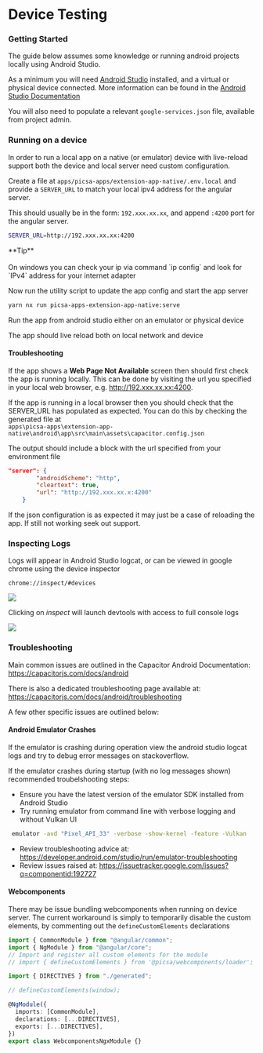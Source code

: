 
# Device Testing

### Getting Started

The guide below assumes some knowledge or running android projects locally using Android Studio.

As a minimum you will need [Android Studio](https://developer.android.com/studio) installed, and a virtual or physical device connected.
More information can be found in the [Android Studio Documentation](https://developer.android.com/studio/run)

You will also need to populate a relevant `google-services.json` file, available from project admin.

### Running on a device

In order to run a local app on a native (or emulator) device with live-reload support both the device and local server need custom configuration.

Create a file at `apps/picsa-apps/extension-app-native/.env.local` and provide a `SERVER_URL` to match your local ipv4 address for the angular server.

This should usually be in the form: `192.xxx.xx.xx`, and append `:4200` port for the angular server.

```sh
SERVER_URL=http://192.xxx.xx.xx:4200
```

<Callout emoji="💡">
  **Tip** <br></br>On windows you can check your ip via command `ip config` and look
  for `IPv4` address for your internet adapter
</Callout>

Now run the utility script to update the app config and start the app server

```sh
yarn nx run picsa-apps-extension-app-native:serve
```

Run the app from android studio either on an emulator or physical device

The app should live reload both on local network and device

#### Troubleshooting

If the app shows a **Web Page Not Available** screen then should first check the app is running locally.
This can be done by visiting the url you specified in your local web browser, e.g. http://192.xxx.xx.xx:4200.

If the app is running in a local browser then you should check that the SERVER_URL has populated as expected.
You can do this by checking the generated file at  
`apps\picsa-apps\extension-app-native\android\app\src\main\assets\capacitor.config.json`

The output should include a block with the url specified from your environment file

```json
"server": {
		"androidScheme": "http",
		"cleartext": true,
		"url": "http://192.xxx.xx.x:4200"
	}
```

If the json configuration is as expected it may just be a case of reloading the app. If still not working seek out support.

### Inspecting Logs

Logs will appear in Android Studio logcat, or can be viewed in google chrome using the device inspector

`chrome://inspect/#devices`

![](./images/chrome-device-inspector.png)

Clicking on _inspect_ will launch devtools with access to full console logs

![](./images/chrome-device-inspector-2.png)

### Troubleshooting

Main common issues are outlined in the Capacitor Android Documentation:
https://capacitorjs.com/docs/android

There is also a dedicated troubleshooting page available at:
https://capacitorjs.com/docs/android/troubleshooting

A few other specific issues are outlined below:

#### Android Emulator Crashes

If the emulator is crashing during operation view the android studio logcat logs and try to debug error messages on stackoverflow.

If the emulator crashes during startup (with no log messages shown) recommended troubelshooting steps:

- Ensure you have the latest version of the emulator SDK installed from Android Studio
- Try running emulator from command line with verbose logging and without Vulkan UI

```sh
 emulator -avd "Pixel_API_33" -verbose -show-kernel -feature -Vulkan
```

- Review troubleshooting advice at: https://developer.android.com/studio/run/emulator-troubleshooting
- Review issues raised at: https://issuetracker.google.com/issues?q=componentid:192727

#### Webcomponents

There may be issue bundling webcomponents when running on device server.
The current workaround is simply to temporarily disable the custom elements, by commenting out the `defineCustomElements` declarations

```ts {4,8} showLineNumbers filename="libs/webcomponents-ngx/src/lib/webcomponents-ngx.module.ts"
import { CommonModule } from "@angular/common";
import { NgModule } from "@angular/core";
// Import and register all custom elements for the module
// import { defineCustomElements } from '@picsa/webcomponents/loader';

import { DIRECTIVES } from "./generated";

// defineCustomElements(window);

@NgModule({
  imports: [CommonModule],
  declarations: [...DIRECTIVES],
  exports: [...DIRECTIVES],
})
export class WebcomponentsNgxModule {}
```
